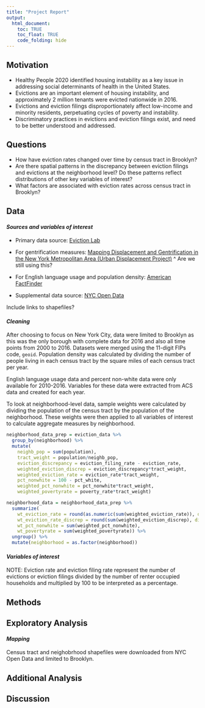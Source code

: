 ```yaml
---
title: "Project Report"
output: 
  html_document:
    toc: TRUE
    toc_float: TRUE
    code_folding: hide
---
```


<style type="text/css">

h1.title {
  text-align: center;
}

</style>

## Motivation

* Healthy People 2020 identified housing instability as a key issue in addressing social determinants of health in the United States. 
* Evictions are an important element of housing instability, and approximately 2 million tenants were evicted nationwide in 2016.
* Evictions and eviction filings disproportionately affect low-income and minority residents, perpetuating cycles of poverty and instability.
* Discriminatory practices in evictions and eviction filings exist, and need to be better understood and addressed. 



## Questions

* How have eviction rates changed over time by census tract in Brooklyn?
* Are there spatial patterns in the discrepancy between eviction filings and evictions at the neighborhood level? Do these patterns reflect distributions of other key variables of interest? 
* What factors are associated with eviction rates across census tract in Brooklyn?


## Data

#### *Sources and variables of interest*

* Primary data source: [Eviction Lab](https://evictionlab.org/) 

* For gentrification measures: [Mapping Displacement and Gentrification in the New York Metropolitan Area (Urban Displacement Project)](https://www.urbandisplacement.org/maps/ny)
^ Are we still using this?

* For English language usage and population density: [American FactFinder](https://factfinder.census.gov/faces/nav/jsf/pages/guided_search.xhtml)

* Supplemental data source: [NYC Open Data](https://www1.nyc.gov/site/planning/data-maps/open-data/dwn-nynta.page)

Include links to shapefiles?

#### *Cleaning*

After choosing to focus on New York City, data were limited to Brooklyn as this was the only borough with complete data for 2016 and also all time points from 2000 to 2016. Datasets were merged using the 11-digit FIPs code, `geoid`. Population density was calculated by dividing the number of people living in each census tract by the square miles of each census tract per year. 

English language usage data and percent non-white data were only available for 2010-2016. Variables for these data were extracted from ACS data and created for each year.  

To look at neighborhood-level data, sample weights were calculated by dividing the population of the census tract by the population of the neighborhood. These weights were then applied to all variables of interest to calculate aggregate measures by neighborhood.
```r
neighborhood_data_prep = eviction_data %>% 
  group_by(neighborhood) %>% 
  mutate(
    neighb_pop = sum(population),
    tract_weight = population/neighb_pop,
    eviction_discrepancy = eviction_filing_rate - eviction_rate,
    weighted_eviction_discrep = eviction_discrepancy*tract_weight,
    weighted_eviction_rate = eviction_rate*tract_weight,
    pct_nonwhite = 100 - pct_white,
    weighted_pct_nonwhite = pct_nonwhite*tract_weight,
    weighted_povertyrate = poverty_rate*tract_weight)

neighborhood_data = neighborhood_data_prep %>% 
  summarize(
    wt_eviction_rate = round(as.numeric(sum(weighted_eviction_rate)), digits = 2),
    wt_eviction_rate_discrep = round(sum(weighted_eviction_discrep), digits = 2),
    wt_pct_nonwhite = sum(weighted_pct_nonwhite),
    wt_povertyrate = sum(weighted_povertyrate)) %>% 
  ungroup() %>% 
  mutate(neighborhood = as.factor(neighborhood))
```


#### *Variables of interest*


NOTE: Eviction rate and eviction filing rate represent the number of evictions or eviction filings divided by the number of renter occupied households and multiplied by 100 to be interpreted as a percentage. 

## Methods


## Exploratory Analysis

#### *Mapping*

Census tract and neighobrhood shapefiles were downloaded from NYC Open Data and limited to Brooklyn.

## Additional Analysis

## Discussion